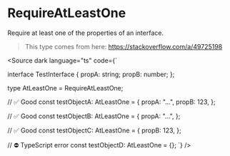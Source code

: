 
# RequireAtLeastOne

Require at least one of the properties of an interface.

> This type comes from here: https://stackoverflow.com/a/49725198

<Source dark language="ts" code={`

interface TestInterface {
    propA: string;
    propB: number;
};

type AtLeastOne = RequireAtLeastOne<TestInterface>;

// ✅ Good
const testObjectA: AtLeastOne = {
    propA: "...",
    propB: 123,
};

// ✅ Good
const testObjectB: AtLeastOne = {
    propA: "...",
};

// ✅ Good
const testObjectC: AtLeastOne = {
    propB: 123,
};

// ⛔️ TypeScript error
const testObjectD: AtLeastOne = {};
`} />
